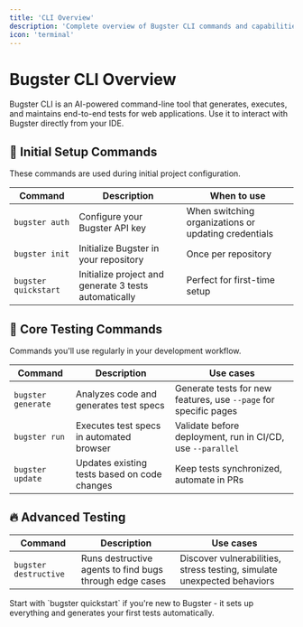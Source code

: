 ```yaml
---
title: 'CLI Overview'
description: 'Complete overview of Bugster CLI commands and capabilities'
icon: 'terminal'
---
```


# Bugster CLI Overview

Bugster CLI is an AI-powered command-line tool that generates, executes, and maintains end-to-end tests for web applications. Use it to interact with Bugster directly from your IDE.

## 🚀 Initial Setup Commands

These commands are used during initial project configuration.

| Command               | Description | When to use |
|---------              |-------------|-------------|
| `bugster auth`        | Configure your Bugster API key | When switching organizations or updating credentials |
| `bugster init`        | Initialize Bugster in your repository | Once per repository |
| `bugster quickstart`  | Initialize project and generate 3 tests automatically | Perfect for first-time setup |

## 🧪 Core Testing Commands

Commands you'll use regularly in your development workflow.

| Command             | Description | Use cases |
|---------            |-------------|-----------|
| `bugster generate`  | Analyzes code and generates  test specs | Generate tests for new features, use `--page` for specific pages |
| `bugster run`       | Executes test specs in automated browser | Validate before deployment, run in CI/CD, use `--parallel` |
| `bugster update`      | Updates existing tests based on code changes | Keep tests synchronized, automate in PRs |

## 🔥 Advanced Testing

| Command | Description | Use cases |
|---------|-------------|-----------|
| `bugster destructive` | Runs destructive agents to find bugs through edge cases | Discover vulnerabilities, stress testing, simulate unexpected behaviors |

<Tip>
Start with `bugster quickstart` if you're new to Bugster - it sets up everything and generates your first tests automatically.
</Tip>
